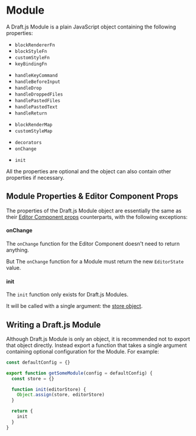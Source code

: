 # Module

A Draft.js Module is a plain JavaScript object containing the following properties:

- `blockRendererFn`
- `blockStyleFn`
- `customStyleFn`
- `keyBindingFn`

* `handleKeyCommand`
* `handleBeforeInput`
* `handleDrop`
* `handleDroppedFiles`
* `handlePastedFiles`
* `handlePastedText`
* `handleReturn`

- `blockRenderMap`
- `customStyleMap`

* `decorators`
* `onChange`

- `init`

All the properties are optional and the object can also contain other properties if necessary.

## Module Properties & Editor Component Props

The properties of the Draft.js Module object are essentially the same as their [Editor Component props](/editor-component#props) counterparts, with the following exceptions:

#### onChange

The `onChange` function for the Editor Component doesn't need to return anything.

But The `onChange` function for a Module must return the new `EditorState` value.

#### init

The `init` function only exists for Draft.js Modules.

It will be called with a single argument: the [store object](/store-object).

## Writing a Draft.js Module

Although Draft.js Module is only an object, it is recommended not to export that object directly. Instead export a function that takes a single argument containing optional configuration for the Module. For example:

```js
const defaultConfig = {}

export function getSomeModule(config = defaultConfig) {
  const store = {}

  function init(editorStore) {
    Object.assign(store, editorStore)
  }

  return {
    init
  }
}
```
